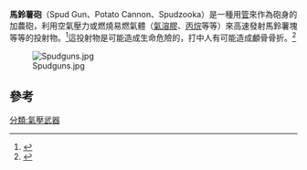 '''馬鈴薯砲'''（Spud Gun、Potato Cannon、Spudzooka）是一種用[[管|管]]來作為砲身的加農砲，利用空氣壓力或燃燒易燃氣體（[[氣溶膠|氣溶膠]]、[[丙烷|丙烷]]等等）來高速發射馬鈴薯塊等等的投射物。<ref>{{cite web |url=http://www.spudgundepot.com/ |title=存档副本 |accessdate=2011年11月22日 |deadurl=yes |archiveurl=https://web.archive.org/web/20111125010816/http://spudgundepot.com/ |archivedate=2011年11月25日 |df= }}</ref>這投射物是可能造成生命危險的，打中人有可能造成顱骨骨折。<ref>{{cite journal |last1=Barker-Griffith |first1=Ann E. |last2= Streeten |first2=Barbara W. |last3= Abraham |first3=Jerrold L. |last4= Schaefer |first4=Daniel P. |last5= Norton |first5=Sylvia W. |date=1 March 1998 |title=Potato gun ocular injury |journal=[[Ophthalmology_(journal)|Ophthalmology]] |volume= 105 |issue=3 |pages=535–538 |doi=10.1016/S0161-6420(98)93039-1 |url=http://www.ophsource.org/periodicals/ophtha/article/S0161-6420(98)93039-1/abstract |accessdate=15 August 2011 }}</ref>

[[File:Spudguns.jpg|thumb]]
==參考==
{{reflist}}

[[分類:氣壓武器|分類:氣壓武器]]